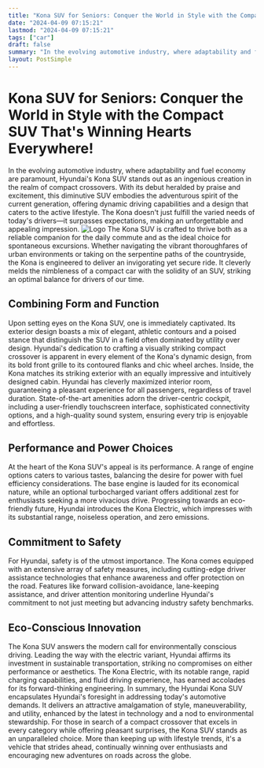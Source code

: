 ```yaml
---
title: "Kona SUV for Seniors: Conquer the World in Style with the Compact SUV That's Winning Hearts Everywhere!"
date: "2024-04-09 07:15:21"
lastmod: "2024-04-09 07:15:21"
tags: ["car"]
draft: false
summary: "In the evolving automotive industry, where adaptability and fuel economy are paramount, Hyundai's Kona SUV stands out as an ingenious creation in the realm of compact crossovers. With its debut heralded by praise and excitement, this diminutive SUV embodies the adventurous spirit of the current generation, offering dynamic driving capabilities and a design that caters to the active lifestyle. The Kona doesn't just fulfill the varied needs of today's drivers—it surpasses expectations, making an unforgettable and appealing impression."
layout: PostSimple
---
```

# Kona SUV for Seniors: Conquer the World in Style with the Compact SUV That's Winning Hearts Everywhere!
In the evolving automotive industry, where adaptability and fuel economy are paramount, Hyundai's Kona SUV stands out as an ingenious creation in the realm of compact crossovers. With its debut heralded by praise and excitement, this diminutive SUV embodies the adventurous spirit of the current generation, offering dynamic driving capabilities and a design that caters to the active lifestyle. The Kona doesn't just fulfill the varied needs of today's drivers—it surpasses expectations, making an unforgettable and appealing impression.
<img alt="Logo" src="https://cdn.seniorsselection.com/src_image/14775156fe2bf32394d805880b4c695d.webp"/>
The Kona SUV is crafted to thrive both as a reliable companion for the daily commute and as the ideal choice for spontaneous excursions. Whether navigating the vibrant thoroughfares of urban environments or taking on the serpentine paths of the countryside, the Kona is engineered to deliver an invigorating yet secure ride. It cleverly melds the nimbleness of a compact car with the solidity of an SUV, striking an optimal balance for drivers of our time.
## Combining Form and Function
Upon setting eyes on the Kona SUV, one is immediately captivated. Its exterior design boasts a mix of elegant, athletic contours and a poised stance that distinguish the SUV in a field often dominated by utility over design. Hyundai's dedication to crafting a visually striking compact crossover is apparent in every element of the Kona's dynamic design, from its bold front grille to its contoured flanks and chic wheel arches.
Inside, the Kona matches its striking exterior with an equally impressive and intuitively designed cabin. Hyundai has cleverly maximized interior room, guaranteeing a pleasant experience for all passengers, regardless of travel duration. State-of-the-art amenities adorn the driver-centric cockpit, including a user-friendly touchscreen interface, sophisticated connectivity options, and a high-quality sound system, ensuring every trip is enjoyable and effortless.
## Performance and Power Choices
At the heart of the Kona SUV's appeal is its performance. A range of engine options caters to various tastes, balancing the desire for power with fuel efficiency considerations. The base engine is lauded for its economical nature, while an optional turbocharged variant offers additional zest for enthusiasts seeking a more vivacious drive. Progressing towards an eco-friendly future, Hyundai introduces the Kona Electric, which impresses with its substantial range, noiseless operation, and zero emissions.
## Commitment to Safety
For Hyundai, safety is of the utmost importance. The Kona comes equipped with an extensive array of safety measures, including cutting-edge driver assistance technologies that enhance awareness and offer protection on the road. Features like forward collision-avoidance, lane-keeping assistance, and driver attention monitoring underline Hyundai's commitment to not just meeting but advancing industry safety benchmarks.
## Eco-Conscious Innovation
The Kona SUV answers the modern call for environmentally conscious driving. Leading the way with the electric variant, Hyundai affirms its investment in sustainable transportation, striking no compromises on either performance or aesthetics. The Kona Electric, with its notable range, rapid charging capabilities, and fluid driving experience, has earned accolades for its forward-thinking engineering.
In summary, the Hyundai Kona SUV encapsulates Hyundai's foresight in addressing today's automotive demands. It delivers an attractive amalgamation of style, maneuverability, and utility, enhanced by the latest in technology and a nod to environmental stewardship. For those in search of a compact crossover that excels in every category while offering pleasant surprises, the Kona SUV stands as an unparalleled choice. More than keeping up with lifestyle trends, it's a vehicle that strides ahead, continually winning over enthusiasts and encouraging new adventures on roads across the globe.
        